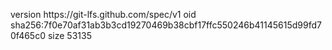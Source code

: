 version https://git-lfs.github.com/spec/v1
oid sha256:7f0e70af31ab3b3cd19270469b38cbf17ffc550246b41145615d99fd70f465c0
size 53135
